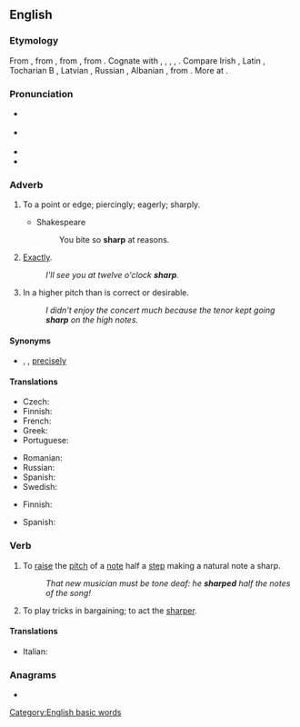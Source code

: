 {{also|Sharp}}
==English==
{{wikipedia|dab=sharp}}

===Etymology===
From {{inh|en|enm|scharp}}, from {{inh|en|ang|sċearp}}, from {{inh|en|gem-pro|*skarpaz}}, from {{inh|en|ine-pro|*(s)kerb-}}. Cognate with {{cog|fy|skerp}}, {{cog|nds|scharp}}, {{cog|nl|scherp}}, {{cog|de|scharf}}, {{cog|da|skarp}}. Compare Irish {{m|ga|cearb|t=keen; cutting}}, Latin {{m|la|acerbus|t=tart, bitter}}, Tocharian B {{m|xtb|kärpye|t=rough}}, Latvian {{m|lt|skârbs|t=sharp, rough}}, Russian {{m|ru|щерба|t=notch}}, Albanian {{m|sq|harb|t=rudeness}}, from {{m|ine-pro|*(s)ker-|t=to cut}}. More at {{l|en|shear}}.

===Pronunciation===
* {{a|GenAm}} {{IPA|/ʃɑɹp/|lang=en}}
* {{a|RP}} {{IPA|/ʃɑːp/|lang=en}}
* {{audio|en-us-sharp.ogg|Audio (US)|lang=en}}
* {{rhymes|ɑː(ɹ)p|lang=en}}

===Adverb===
{{en-adv|er}}

# To a point or edge; piercingly; eagerly; sharply.
#: {{rfquotek|M. Arnold}}
#* Shakespeare
#*: You bite so '''sharp''' at reasons.
# {{lb|en|notcomp}} [[exactly|Exactly]].
#: ''I'll see you at twelve o'clock '''sharp'''.''
# {{lb|en|music}} In a higher pitch than is correct or desirable.
#: ''I didn't enjoy the concert much because the tenor kept going '''sharp''' on the high notes.''

====Synonyms====
* {{sense|exactly}} {{l|en|exactly}}, {{l|en|on the dot}} {{qualifier|of time}}, [[precisely]]

====Translations====
{{trans-top|exactly}}
* Czech: {{t+|cs|přesně}}
* Finnish: {{t+|fi|tasan}}
* French: {{t+|fr|pile}}
* Greek: {{t+|el|ακριβώς}}
* Portuguese: {{t|pt|em ponto}}
{{trans-mid}}
* Romanian: {{t+|ro|fix|m}}
* Russian: {{t+|ru|ро́вно}}
* Spanish: {{t|es|en punto}}
* Swedish: {{t+|sv|prick}}
{{trans-bottom}}

{{trans-top|in a higher pitch than is correct or desirable}}
* Finnish: {{t+|fi|korkea|alt=korkealta}}
{{trans-mid}}
* Spanish: {{t+|es|desafinado|m}}
{{trans-bottom}}

===Verb===
{{en-verb}}

# {{lb|en|music}} To [[raise]] the [[pitch]] of a [[note]] half a [[step]] making a natural note a sharp.
#: ''That new musician must be tone deaf: he '''sharped''' half the notes of the song!''
# To play tricks in bargaining; to act the [[sharper]].
#: {{rfquotek|L'Estrange}}

====Translations====
{{trans-top|to raise the pitch}}
* Italian: {{t|it|diesare}}
{{trans-mid}}
{{trans-bottom}}

===Anagrams===
* {{anagrams|en|Spahr|harps|shrap}}

[[Category:English basic words]]